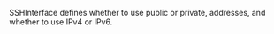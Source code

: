 <!-- Code generated from the comments of the SSHInterface struct in communicator/config.go; DO NOT EDIT MANUALLY -->

SSHInterface defines whether to use public or private, addresses, and whether
to use IPv4 or IPv6.
